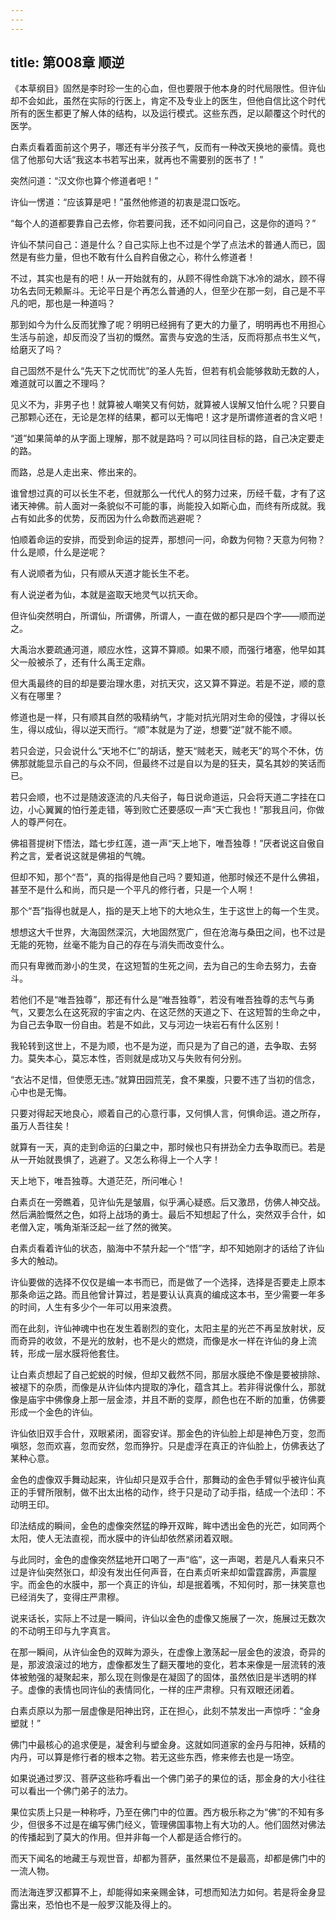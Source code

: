 ```yaml
---
---
---
```

title: 第008章 顺逆
---





《本草纲目》固然是李时珍一生的心血，但也要限于他本身的时代局限性。但许仙却不会如此，虽然在实际的行医上，肯定不及专业上的医生，但他自信比这个时代所有的医生都更了解人体的结构，以及运行模式。这些东西，足以颠覆这个时代的医学。

白素贞看着面前这个男子，哪还有半分孩子气，反而有一种改天换地的豪情。竟也信了他那句大话“我这本书若写出来，就再也不需要别的医书了！”

突然问道：“汉文你也算个修道者吧！”

许仙一愣道：“应该算是吧！”虽然他修道的初衷是混口饭吃。

“每个人的道都要靠自己去修，你若要问我，还不如问问自己，这是你的道吗？”

许仙不禁问自己：道是什么？自己实际上也不过是个学了点法术的普通人而已，固然是有些力量，但也不敢有什么自矜自傲之心，称什么修道者！

不过，其实也是有的吧！从一开始就有的，从顾不得性命跳下冰冷的湖水，顾不得功名去同无赖厮斗。无论平日是个再怎么普通的人，但至少在那一刻，自己是不平凡的吧，那也是一种道吗？

那到如今为什么反而犹豫了呢？明明已经拥有了更大的力量了，明明再也不用担心生活与前途，却反而没了当初的慨然。富贵与安逸的生活，反而将那点书生义气，给磨灭了吗？

自己固然不是什么“先天下之忧而忧”的圣人先哲，但若有机会能够救助无数的人，难道就可以置之不理吗？

见义不为，非男子也！就算被人嘲笑又有何妨，就算被人误解又怕什么呢？只要自己那颗心还在，无论是怎样的结果，都可以无悔吧！这才是所谓修道者的含义吧！

“道”如果简单的从字面上理解，那不就是路吗？可以同往目标的路，自己决定要走的路。

而路，总是人走出来、修出来的。

谁曾想过真的可以长生不老，但就那么一代代人的努力过来，历经千载，才有了这诸天神佛。前人面对一条貌似不可能的事，尚能投入如斯心血，而终有所成就。我占有如此多的优势，反而因为什么命数而逃避呢？

怕顺着命运的安排，而受到命运的捉弄，那想问一问，命数为何物？天意为何物？什么是顺，什么是逆呢？

有人说顺者为仙，只有顺从天道才能长生不老。

有人说逆者为仙，本就是盗取天地灵气以抗天命。

但许仙突然明白，所谓仙，所谓佛，所谓人，一直在做的都只是四个字——顺而逆之。

大禹治水要疏通河道，顺应水性，这算不算顺。如果不顺，而强行堵塞，他早如其父一般被杀了，还有什么禹王定鼎。

但大禹最终的目的却是要治理水患，对抗天灾，这又算不算逆。若是不逆，顺的意义有在哪里？

修道也是一样，只有顺其自然的吸精纳气，才能对抗光阴对生命的侵蚀，才得以长生，得以成仙，得以逆天而行。“顺”本就是为了逆，想要“逆”就不能不顺。

若只会逆，只会说什么“天地不仁”的胡话，整天“贼老天，贼老天”的骂个不休，仿佛那就能显示自己的与众不同，但最终不过是自以为是的狂夫，莫名其妙的笑话而已。

若只会顺，也不过是随波逐流的凡夫俗子，每日说命道运，只会将天道二字挂在口边，小心翼翼的怕行差走错，等到败亡还要感叹一声“天亡我也！”那我且问，你做人的尊严何在。

佛祖菩提树下悟法，踏七步红莲，道一声“天上地下，唯吾独尊！”厌者说这自傲自矜之言，爱者说这就是佛祖的气魄。

但却不知，那个“吾”，真的指得是他自己吗？要知道，他那时候还不是什么佛祖，甚至不是什么和尚，而只是一个平凡的修行者，只是一个人啊！

那个“吾”指得也就是人，指的是天上地下的大地众生，生于这世上的每一个生灵。

想想这大千世界，大海固然深沉，大地固然宽广，但在沧海与桑田之间，也不过是无能的死物，丝毫不能为自己的存在与消失而改变什么。

而只有卑微而渺小的生灵，在这短暂的生死之间，去为自己的生命去努力，去奋斗。

若他们不是“唯吾独尊”，那还有什么是“唯吾独尊”，若没有唯吾独尊的志气与勇气，又要怎么在这死寂的宇宙之内、在这茫然的天道之下、在这短暂的生命之中，为自己去争取一份自由。若是不如此，又与河边一块岩石有什么区别！

我轮转到这世上，不是为顺，也不是为逆，而只是为了自己的道，去争取、去努力。莫失本心，莫忘本性，否则就是成功又与失败有何分别。

“衣沾不足惜，但使愿无违。”就算田园荒芜，食不果腹，只要不违了当初的信念，心中也是无悔。

只要对得起天地良心，顺着自己的心意行事，又何惧人言，何惧命运。道之所存，虽万人吾往矣！

就算有一天，真的走到命运的臼巢之中，那时候也只有拼劲全力去争取而已。若是从一开始就畏惧了，逃避了。又怎么称得上一个人字！

天上地下，唯吾独尊。大道茫茫，所问唯心！

白素贞在一旁瞧着，见许仙先是皱眉，似乎满心疑惑。后又激昂，仿佛人神交战。然后满脸慨然之色，如将上战场的勇士。最后不知想起了什么，突然双手合什，如老僧入定，嘴角渐渐泛起一丝了然的微笑。

白素贞看着许仙的状态，脑海中不禁升起一个“悟”字，却不知她刚才的话给了许仙多大的触动。

许仙要做的选择不仅仅是编一本书而已，而是做了一个选择，选择是否要走上原本那条命运之路。而且他曾计算过，若是要认认真真的编成这本书，至少需要一年多的时间，人生有多少个一年可以用来浪费。

而在此刻，许仙神魂中也在发生着剧烈的变化，太阳主星的光芒不再呈放射状，反而奇异的收敛，不是光的放射，也不是火的燃烧，而像是水一样在许仙的身上流转，形成一层水膜将他套住。

让白素贞想起了自己蛇蜕的时候，但却又截然不同，那层水膜绝不像是要被排除、被褪下的杂质，而像是从许仙体内提取的净化，蕴含其上。若非得说像什么，那就像是庙宇中佛像身上那一层金漆，并且不断的变厚，颜色也在不断的加重，仿佛要形成一个金色的许仙。

许仙依旧双手合什，双眼紧闭，面容安详。那金色的许仙脸上却是神色万变，忽而嗔怒，忽而欢喜，忽而安然，忽而狰狞。只是虚浮在真正的许仙脸上，仿佛表达了某种心意。

金色的虚像双手舞动起来，许仙却只是双手合什，那舞动的金色手臂似乎被许仙真正的手臂所限制，做不出太出格的动作，终于只是动了动手指，结成一个法印：不动明王印。

印法结成的瞬间，金色的虚像突然猛的睁开双眸，眸中透出金色的光芒，如同两个太阳，使人无法直视，而水膜中的许仙却依然紧闭着双眼。

与此同时，金色的虚像突然猛地开口喝了一声“临”，这一声喝，若是凡人看来只不过是许仙突然张口，却没有发出任何声音，在白素贞听来却如雷霆霹雳，声震屋宇。而金色的水膜中，那一个真正的许仙，却是抿着嘴，不知何时，那一抹笑意也已经消失了，变得庄严肃穆。

说来话长，实际上不过是一瞬间，许仙以金色的虚像又施展了一次，施展过无数次的不动明王印与九字真言。

在那一瞬间，从许仙金色的双眸为源头，在虚像上激荡起一层金色的波浪，奇异的是，那波浪滚过的地方，虚像都发生了翻天覆地的变化，若本来像是一层流转的液体被勉强的凝聚起来，那么现在则像是在凝固了的固体，虽然依旧是半透明的样子。虚像的表情也同许仙的表情同化，一样的庄严肃穆。只有双眼还闭着。

白素贞原以为那一层虚像是阳神出窍，正在担心，此刻不禁发出一声惊呼：“金身塑就！”

佛门中最核心的追求便是，凝舍利与塑金身。这就如同道家的金丹与阳神，妖精的内丹，可以算是修行者的根本之物。若无这些东西，修来修去也是一场空。

如果说通过罗汉、菩萨这些称呼看出一个佛门弟子的果位的话，那金身的大小往往可以看出一个佛门弟子的法力。

果位实质上只是一种称呼，乃至在佛门中的位置。西方极乐称之为“佛”的不知有多少，但很多不过是在编写佛门经义，管理佛国事物上有大功的人。他们固然对佛法的传播起到了莫大的作用。但并非每一个人都是适合修行的。

而天下闻名的地藏王与观世音，却都为菩萨，虽然果位不是最高，却都是佛门中的一流人物。

而法海连罗汉都算不上，却能得如来亲赐金钵，可想而知法力如何。若是将金身显露出来，恐怕也不是一般罗汉能及得上的。